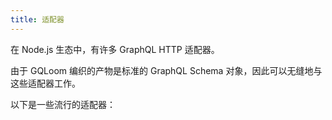 ```yaml
---
title: 适配器
---
```


在 Node.js 生态中，有许多 GraphQL HTTP 适配器。

由于 GQLoom 编织的产物是标准的 GraphQL Schema 对象，因此可以无缝地与这些适配器工作。

以下是一些流行的适配器：

<Cards>
  <Card 
    href="./adapters/yoga" 
    title="Yoga" 
    description="重写了功能齐全的 GraphQL 服务器，重点关注简便的设置、性能和良好的开发人员体验。"
  />
  <Card
    href="./adapters/apollo"
    title="Apollo Server"
    description="符合规范且可用于生产的 JavaScript GraphQL 服务器，可让您以模式优先的方式进行开发。专为 Express、Connect、Hapi、Koa 等而构建"
  />
  <Card
    href="./adapters/mercurius"
    title="Mercurius"
    description="使用 Fastify 实现 GraphQL 服务器和网关。"
  />
  <Card
    href="./adapters/hono"
    title="Hono"
    description="Hono 是一个小巧、简单且超快速的 Web 框架，基于 Web 标准构建，能够在多种 JavaScript 运行时环境中运行。"
  />
</Cards>